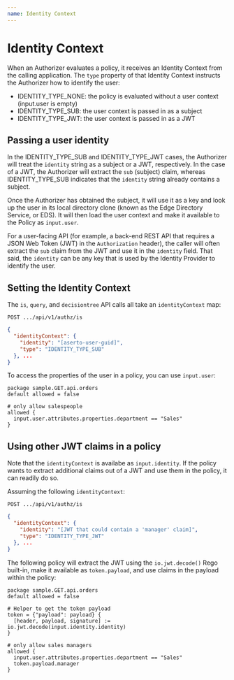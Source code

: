 ```yaml
---
name: Identity Context
---
```


# Identity Context

When an Authorizer evaluates a policy, it receives an Identity Context from the calling application. 
The `type` property of that Identity Context instructs the Authorizer how to identify the user:
* IDENTITY_TYPE_NONE: the policy is evaluated without a user context (input.user is empty)
* IDENTITY_TYPE_SUB: the user context is passed in as a subject
* IDENTITY_TYPE_JWT: the user context is passed in as a JWT

## Passing a user identity 

In the IDENTITY_TYPE_SUB and IDENTITY_TYPE_JWT cases, the Authorizer will treat the `identity` string as a 
subject or a JWT, respectively. In the case of a JWT, the Authorizer will extract the `sub` (subject) claim, whereas 
IDENTITY_TYPE_SUB indicates that the `identity` string already contains a subject.

Once the Authorizer has obtained the subject, it will use it as a key and look up the user in its 
local directory clone (known as the Edge Directory Service, or EDS). It will then load the user 
context and make it available to the Policy as `input.user`. 

For a user-facing API (for example, a back-end REST API that requires a JSON Web Token (JWT) 
in the `Authorization` header), the caller will often extract the `sub` claim from the JWT and use it 
in the `identity` field. That said, the `identity` can be any key that is used by the Identity Provider 
to identify the user.

## Setting the Identity Context

The `is`, `query`, and `decisiontree` API calls all take an `identityContext` map:

`POST .../api/v1/authz/is`
```json
{
  "identityContext": {
    "identity": "[aserto-user-guid]",
    "type": "IDENTITY_TYPE_SUB"
  }, ...
}
```

To access the properties of the user in a policy, you can use `input.user`:

```rego
package sample.GET.api.orders
default allowed = false

# only allow salespeople
allowed {
  input.user.attributes.properties.department == "Sales"
}
```

## Using other JWT claims in a policy

Note that the `identityContext` is availabe as `input.identity`. If the policy wants to 
extract additional claims out of a JWT and use them in the policy, it can readily do so.

Assuming the following `identityContext`:

`POST .../api/v1/authz/is`
```json
{
  "identityContext": {
    "identity": "[JWT that could contain a 'manager' claim]",
    "type": "IDENTITY_TYPE_JWT"
  }, ...
}
```

The following policy will extract the JWT using the `io.jwt.decode()` Rego built-in, make it available 
as `token.payload`, and use claims in the payload within the policy:

```rego
package sample.GET.api.orders
default allowed = false

# Helper to get the token payload
token = {"payload": payload} {
  [header, payload, signature] := io.jwt.decode(input.identity.identity)
}

# only allow sales managers 
allowed {
  input.user.attributes.properties.department == "Sales"
  token.payload.manager
}
```
